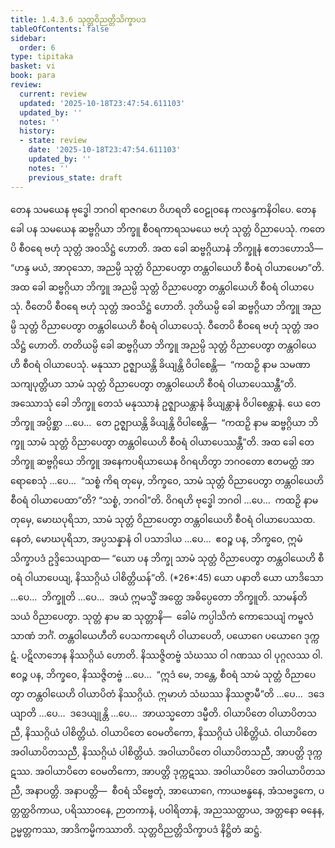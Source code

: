 ```yaml
---
title: 1.4.3.6 သုတ္တဝိညတ္တိသိက္ခာပဒ
tableOfContents: false
sidebar:
  order: 6
type: tipitaka
basket: vi
book: para
review:
  current: review
  updated: '2025-10-18T23:47:54.611103'
  updated_by: ''
  notes: ''
  history:
  - state: review
    date: '2025-10-18T23:47:54.611103'
    updated_by: ''
    notes: ''
    previous_state: draft
---
```



<DynamicBreadcrumb />


<ReviewStatus review={frontmatter.review} showDetails={true} />

<HypothesisAnnotation frontmatter={frontmatter} />

<Division number="636" book="para" e="ch" v="1" p="368">

<Paragraph number="2350" book="para">
တေန သမယေန ဗုဒ္ဓေါ ဘဂဝါ ရာဇဂဟေ ဝိဟရတိ ဝေဠုဝနေ ကလန္ဒကနိဝါပေ. တေန ခေါ ပန သမယေန ဆဗ္ဗဂ္ဂိယာ ဘိက္ခူ စီဝရကာရသမယေ ဗဟုံ သုတ္တံ ဝိညာပေသုံ. ကတေပိ စီဝရေ ဗဟုံ သုတ္တံ အဝသိဋ္ဌံ ဟောတိ. အထ ခေါ ဆဗ္ဗဂ္ဂိယာနံ ဘိက္ခူနံ ဧတဒဟောသိ—  “ဟန္ဒ မယံ, အာဝုသော, အညမ္ပိ သုတ္တံ ဝိညာပေတွာ တန္တဝါယေဟိ စီဝရံ ဝါယာပေမာ”တိ. အထ ခေါ ဆဗ္ဗဂ္ဂိယာ ဘိက္ခူ အညမ္ပိ သုတ္တံ ဝိညာပေတွာ တန္တဝါယေဟိ စီဝရံ ဝါယာပေသုံ. ဝီတေပိ စီဝရေ ဗဟုံ သုတ္တံ အဝသိဋ္ဌံ ဟောတိ. ဒုတိယမ္ပိ ခေါ ဆဗ္ဗဂ္ဂိယာ ဘိက္ခူ အညမ္ပိ သုတ္တံ ဝိညာပေတွာ တန္တဝါယေဟိ စီဝရံ ဝါယာပေသုံ. ဝီတေပိ စီဝရေ ဗဟုံ သုတ္တံ အဝသိဋ္ဌံ ဟောတိ. တတိယမ္ပိ ခေါ ဆဗ္ဗဂ္ဂိယာ ဘိက္ခူ အညမ္ပိ သုတ္တံ ဝိညာပေတွာ တန္တဝါယေဟိ စီဝရံ ဝါယာပေသုံ. မနုဿာ ဥဇ္ဈာယန္တိ ခိယျန္တိ ဝိပါစေန္တိ—  “ကထဉှိ နာမ သမဏာ သကျပုတ္တိယာ သာမံ သုတ္တံ ဝိညာပေတွာ တန္တဝါယေဟိ စီဝရံ ဝါယာပေဿန္တီ”တိ.
</Paragraph>

<Paragraph number="2351" book="para">
အဿောသုံ ခေါ ဘိက္ခူ တေသံ မနုဿာနံ ဥဇ္ဈာယန္တာနံ ခိယျန္တာနံ ဝိပါစေန္တာနံ. ယေ တေ ဘိက္ခူ အပ္ပိစ္ဆာ …ပေ…  တေ ဥဇ္ဈာယန္တိ ခိယျန္တိ ဝိပါစေန္တိ—  “ကထဉှိ နာမ ဆဗ္ဗဂ္ဂိယာ ဘိက္ခူ သာမံ သုတ္တံ ဝိညာပေတွာ တန္တဝါယေဟိ စီဝရံ ဝါယာပေဿန္တီ”တိ.
</Paragraph>

<Paragraph number="2352" book="para">
အထ ခေါ တေ ဘိက္ခူ ဆဗ္ဗဂ္ဂိယေ ဘိက္ခူ အနေကပရိယာယေန ဝိဂရဟိတွာ ဘဂဝတော ဧတမတ္ထံ အာရောစေသုံ …ပေ…  “သစ္စံ ကိရ တုမှေ, ဘိက္ခဝေ, သာမံ သုတ္တံ ဝိညာပေတွာ တန္တဝါယေဟိ စီဝရံ ဝါယာပေထာ”တိ? “သစ္စံ, ဘဂဝါ”တိ. ဝိဂရဟိ ဗုဒ္ဓေါ ဘဂဝါ …ပေ…  ကထဉှိ နာမ တုမှေ, မောဃပုရိသာ, သာမံ သုတ္တံ ဝိညာပေတွာ တန္တဝါယေဟိ စီဝရံ ဝါယာပေဿထ. နေတံ, မောဃပုရိသာ, အပ္ပသန္နာနံ ဝါ ပသာဒါယ …ပေ…  ဧဝဉ္စ ပန, ဘိက္ခဝေ, ဣမံ သိက္ခာပဒံ ဥဒ္ဒိသေယျာထ—
</Paragraph>

</Division>
<Division number="637" book="para" e="ch" v="1" p="369">

<Paragraph number="2353" book="para">
<Emphasis>“ယော ပန ဘိက္ခု သာမံ သုတ္တံ ဝိညာပေတွာ တန္တဝါယေဟိ စီဝရံ ဝါယာပေယျ, နိဿဂ္ဂိယံ ပါစိတ္တိယန်”</Emphasis>တိ. (*26*:<Emphasis>45</Emphasis>)
</Paragraph>

</Division>
<Division number="638" book="para" e="ch" v="1" p="369">

<Paragraph number="2354" book="para">
<Emphasis>ယော ပနာ</Emphasis>တိ ယော ယာဒိသော …ပေ…  <Emphasis>ဘိက္ခူ</Emphasis>တိ …ပေ…  အယံ ဣမသ္မိံ အတ္ထေ အဓိပ္ပေတော ဘိက္ခူတိ.
</Paragraph>

<Paragraph number="2355" book="para">
<Emphasis>သာမန်</Emphasis>တိ သယံ ဝိညာပေတွာ.
</Paragraph>

<Paragraph number="2356" book="para">
<Emphasis>သုတ္တံ</Emphasis> နာမ ဆ သုတ္တာနိ—  ခေါမံ ကပ္ပါသိကံ ကောသေယျံ ကမ္ဗလံ သာဏံ ဘင်္ဂံ.
</Paragraph>

<Paragraph number="2357" book="para">
<Emphasis>တန္တဝါယေဟီ</Emphasis>တိ ပေသကာရေဟိ ဝါယာပေတိ, ပယောဂေ ပယောဂေ ဒုက္ကဋံ. ပဋိလာဘေန နိဿဂ္ဂိယံ ဟောတိ. နိဿဇ္ဇိတဗ္ဗံ သံဃဿ ဝါ ဂဏဿ ဝါ ပုဂ္ဂလဿ ဝါ. ဧဝဉ္စ ပန, ဘိက္ခဝေ, နိဿဇ္ဇိတဗ္ဗံ …ပေ…  “ဣဒံ မေ, ဘန္တေ, စီဝရံ သာမံ သုတ္တံ ဝိညာပေတွာ တန္တဝါယေဟိ ဝါယာပိတံ နိဿဂ္ဂိယံ. ဣမာဟံ သံဃဿ နိဿဇ္ဇာမီ”တိ …ပေ…  ဒဒေယျာတိ …ပေ…  ဒဒေယျုန္တိ …ပေ…  အာယသ္မတော ဒမ္မီတိ.
</Paragraph>

</Division>
<Division number="639" book="para" e="ch" v="1" p="370">

<Paragraph number="2358" book="para">
ဝါယာပိတေ ဝါယာပိတသညီ, နိဿဂ္ဂိယံ ပါစိတ္တိယံ. ဝါယာပိတေ ဝေမတိကော, နိဿဂ္ဂိယံ ပါစိတ္တိယံ. ဝါယာပိတေ အဝါယာပိတသညီ, နိဿဂ္ဂိယံ ပါစိတ္တိယံ.
</Paragraph>

<Paragraph number="2359" book="para">
အဝါယာပိတေ ဝါယာပိတသညီ, အာပတ္တိ ဒုက္ကဋဿ. အဝါယာပိတေ ဝေမတိကော, အာပတ္တိ ဒုက္ကဋဿ. အဝါယာပိတေ အဝါယာပိတသညီ, အနာပတ္တိ.
</Paragraph>

</Division>
<Division number="640" book="para" e="ch" v="1" p="370">

<Paragraph number="2360" book="para">
အနာပတ္တိ—  စီဝရံ သိဗ္ဗေတုံ, အာယောဂေ, ကာယဗန္ဓနေ, အံသဗဒ္ဓကေ, ပတ္တတ္ထဝိကာယ, ပရိဿာဝနေ, ဉာတကာနံ, ပဝါရိတာနံ, အညဿတ္ထာယ, အတ္တနော ဓနေန, ဥမ္မတ္တကဿ, အာဒိကမ္မိကဿာတိ.

</Paragraph>
</Division>

<Paragraph number="2361" type="center" book="para">
သုတ္တဝိညတ္တိသိက္ခာပဒံ နိဋ္ဌိတံ ဆဋ္ဌံ.
</Paragraph>